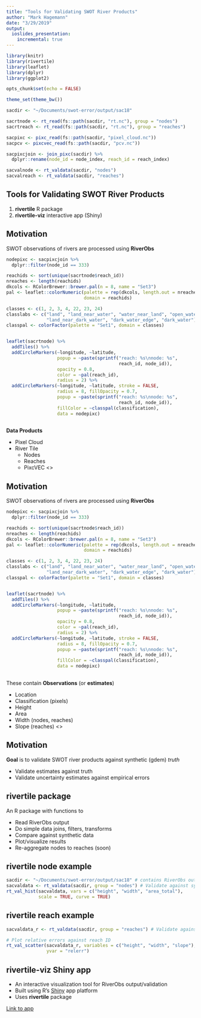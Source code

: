 ```yaml
---
title: "Tools for Validating SWOT River Products"
author: "Mark Hagemann"
date: "3/29/2019"
output: 
  ioslides_presentation:
    incremental: true
---
```


```r
library(knitr)
library(rivertile)
library(leaflet)
library(dplyr)
library(ggplot2)

opts_chunk$set(echo = FALSE)

theme_set(theme_bw())

sacdir <- "~/Documents/swot-error/output/sac18"
```


```r
sacrtnode <- rt_read(fs::path(sacdir, "rt.nc"), group = "nodes")
sacrtreach <- rt_read(fs::path(sacdir, "rt.nc"), group = "reaches")

sacpixc <- pixc_read(fs::path(sacdir, "pixel_cloud.nc"))
sacpcv <- pixcvec_read(fs::path(sacdir, "pcv.nc"))

sacpixcjoin <- join_pixc(sacdir) %>% 
  dplyr::rename(node_id = node_index, reach_id = reach_index)

sacvalnode <- rt_valdata(sacdir, "nodes")
sacvalreach <- rt_valdata(sacdir, "reaches")

```



## Tools for Validating SWOT River Products

1. **rivertile** R package
2. **rivertile-viz** interactive app (Shiny)

## Motivation

SWOT observations of rivers are processed using **RiverObs**

<div class="columns-2">
```r

nodepixc <- sacpixcjoin %>% 
  dplyr::filter(node_id == 333)

reachids <- sort(unique(sacrtnode$reach_id))
nreaches <- length(reachids)
dkcols <- RColorBrewer::brewer.pal(n = 8, name = "Set3")
pal <- leaflet::colorNumeric(palette = rep(dkcols, length.out = nreaches), 
                             domain = reachids)

classes <- c(1, 2, 3, 4, 22, 23, 24)
classlabs <- c("land", "land_near_water", "water_near_land", "open_water",
               "land_near_dark_water", "dark_water_edge", "dark_water")
classpal <- colorFactor(palette = "Set1", domain = classes)


leaflet(sacrtnode) %>% 
  addTiles() %>% 
  addCircleMarkers(~longitude, ~latitude, 
                   popup = ~paste(sprintf("reach: %s\nnode: %s", 
                                          reach_id, node_id)),
                   opacity = 0.8,
                   color = ~pal(reach_id),
                   radius = 2) %>% 
  addCircleMarkers(~longitude, ~latitude, stroke = FALSE,
                   radius = 8, fillOpacity = 0.7, 
                   popup = ~paste(sprintf("reach: %s\nnode: %s", 
                                          reach_id, node_id)),
                   fillColor = ~classpal(classification),
                   data = nodepixc)
  
```

**Data Products**

- Pixel Cloud
- River Tile
	- Nodes
	- Reaches
  - PixcVEC
\<\div\>

## Motivation

SWOT observations of rivers are processed using **RiverObs**

<div class="columns-2">
```r

nodepixc <- sacpixcjoin %>% 
  dplyr::filter(node_id == 333)

reachids <- sort(unique(sacrtnode$reach_id))
nreaches <- length(reachids)
dkcols <- RColorBrewer::brewer.pal(n = 8, name = "Set3")
pal <- leaflet::colorNumeric(palette = rep(dkcols, length.out = nreaches), 
                             domain = reachids)

classes <- c(1, 2, 3, 4, 22, 23, 24)
classlabs <- c("land", "land_near_water", "water_near_land", "open_water",
               "land_near_dark_water", "dark_water_edge", "dark_water")
classpal <- colorFactor(palette = "Set1", domain = classes)


leaflet(sacrtnode) %>% 
  addTiles() %>% 
  addCircleMarkers(~longitude, ~latitude, 
                   popup = ~paste(sprintf("reach: %s\nnode: %s", 
                                          reach_id, node_id)),
                   opacity = 0.8,
                   color = ~pal(reach_id),
                   radius = 2) %>% 
  addCircleMarkers(~longitude, ~latitude, stroke = FALSE,
                   radius = 8, fillOpacity = 0.7, 
                   popup = ~paste(sprintf("reach: %s\nnode: %s", 
                                          reach_id, node_id)),
                   fillColor = ~classpal(classification),
                   data = nodepixc)
  
```

These contain **Observations** (or **estimates**)

- Location
- Classification (pixels)
- Height
- Area
- Width (nodes, reaches)
- Slope (reaches)
<\div>


## Motivation

**Goal** is to validate SWOT river products against synthetic (gdem) *truth*

- Validate estimates against truth
- Validate uncertainty estimates against empirical errors

## **rivertile** package

An R package with functions to

- Read RiverObs output
- Do simple data joins, filters, transforms
- Compare against synthetic data
- Plot/visualize results\
- Re-aggregate nodes to reaches (soon)

## **rivertile** node example

```r
sacdir <- "~/Documents/swot-error/output/sac18" # contains RiverObs output
sacvaldata <- rt_valdata(sacdir, group = "nodes") # Validate against synthetic
rt_val_hist(sacvaldata, vars = c("height", "width", "area_total"), 
            scale = TRUE, curve = TRUE)
```

## **rivertile** reach example

```r
sacvaldata_r <- rt_valdata(sacdir, group = "reaches") # Validate against synthetic

# Plot relative errors against reach ID
rt_val_scatter(sacvaldata_r, variables = c("height", "width", "slope"), 
               yvar = "relerr")
```

## **rivertile-viz** Shiny app

- An interactive visualization tool for RiverObs output/validation
- Built using R's [Shiny](https://shiny.rstudio.com/) app platform
- Uses **rivertile** package

[Link to app](https://markwh.shinyapps.io/rivertile-viz/)

